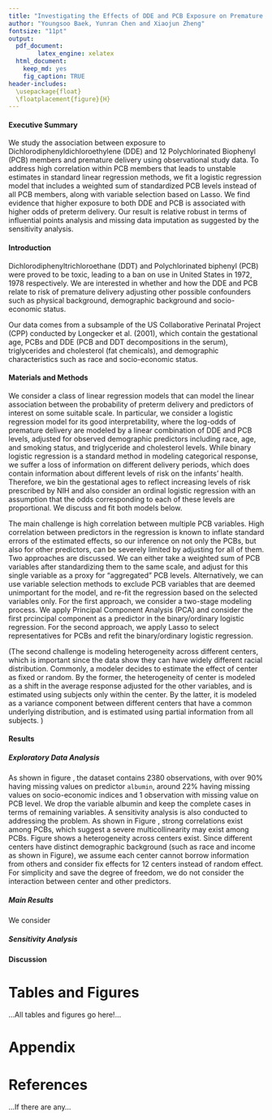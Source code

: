 ```yaml
---
title: "Investigating the Effects of DDE and PCB Exposure on Premature Delivery"
author: "Youngsoo Baek, Yunran Chen and Xiaojun Zheng"
fontsize: "11pt"
output:
  pdf_document: 
        latex_engine: xelatex
  html_document:
    keep_md: yes
    fig_caption: TRUE
header-includes:  
  \usepackage{float} 
  \floatplacement{figure}{H}
---
```


#### Executive Summary

We study the association between exposure to Dichlorodiphenyldichloroethylene (DDE) and 12 Polychlorinated Biophenyl (PCB) members and premature delivery using observational study data. To address high correlation within PCB members that leads to unstable estimates in standard linear regression methods, we fit a logistic regression model that includes a weighted sum of standardized PCB levels instead of all PCB members, along with variable selection based on Lasso. We find evidence that higher exposure to both DDE and PCB is associated with higher odds of preterm delivery. Our result is relative robust in terms of influential points analysis and missing data imputation as suggested by the sensitivity analysis.

#### Introduction

Dichlorodiphenyltrichloroethane (DDT) and Polychlorinated biphenyl (PCB) were proved to be toxic, leading to a ban on use in United States in 1972, 1978 respectively. We are interested in whether and how the DDE and PCB relate to risk of premature delivery adjusting other possible confounders such as physical background, demographic background and socio-economic status. 

Our data comes from a subsample of the US Collaborative Perinatal Project (CPP) conducted by Longecker et al. (2001), which contain the gestational age, PCBs and DDE (PCB and DDT decompositions in the serum), triglycerides and cholesterol (fat chemicals), and demographic characteristics such as race and socio-economic status. 

#### Materials and Methods

We consider a class of linear regression models that can model the linear association between the probability of preterm delivery and predictors of interest on some suitable scale. In particular, we consider a logistic regression model for its good interpretability, where the log-odds of premature delivery are modeled by a linear combination of DDE and PCB levels, adjusted for observed demographic predictors including race, age, and smoking status, and triglyceride and cholesterol levels. While binary logistic regression is a standard method in modeling categorical response, we suffer a loss of information on different delivery periods, which does contain information about different levels of risk on the infants' health. Therefore, we bin the gestational ages to reflect increasing levels of risk prescribed by NIH and also consider an ordinal logistic regression with an assumption that the odds corresponding to each of these levels are proportional. We discuss and fit both models below. 

The main challenge is high correlation between multiple PCB variables. High correlation between predictors in the regression is known to inflate standard errors of the estimated effects, so our inference on not only the PCBs, but also for other predictors, can be severely limited by adjusting for all of them. Two approaches are discussed. We can either take a weighted sum of PCB variables after standardizing them to the same scale, and adjust for this single variable as a proxy for "aggregated" PCB levels. Alternatively, we can use variable selection methods to exclude PCB variables that are deemed unimportant for the model, and re-fit the regression based on the selected variables only.  For the first approach, we consider a two-stage modeling process. We apply Principal Component Analysis (PCA) and consider the first prcincipal component as a predictor in the binary/ordinary logistic regression. For the second approach, we apply Lasso to select representatives for PCBs and refit the binary/ordinary logistic regression.

(The second challenge is modeling heterogeneity across different centers, which is important since the data show they can have widely different racial distribution. Commonly, a modeler decides to estimate the effect of center as fixed or random. By the former, the heterogeneity of center is modeled as a shift in the average response adjusted for the other variables, and is estimated using subjects only within the center. By the latter, it is modeled as a variance component between different centers that have a common underlying distribution, and is estimated using partial information from all subjects. )


#### Results

##### Exploratory Data Analysis

As shown in figure , the dataset contains 2380 observations, with over 90% having missing values on predictor `albumin`, around 22% having missing values on socio-economic indices and 1 observation with missing value on PCB level. We drop the variable albumin and keep the complete cases in terms of remaining variables. A sensitivity analysis is also conducted to addressing the problem. As shown in Figure , strong correlations exist among PCBs, which suggest a severe multicollinearity may exist among PCBs. Figure shows a heterogeneity across centers exist. Since different centers have distinct demographic background (such as race and income as shown in Figure), we assume each center cannot borrow information from others and consider fix effects for 12 centers instead of random effect. For simplicity and save the degree of freedom, we do not consider the interaction between center and other predictors.

##### Main Results

We consider 

##### Sensitivity Analysis


#### Discussion


\clearpage

# Tables and Figures

...All tables and figures go here!...

\clearpage

# Appendix

# References
...If there are any...
